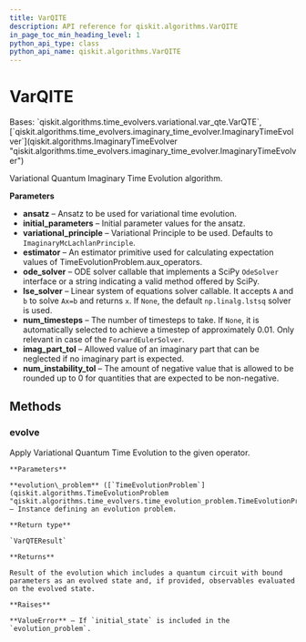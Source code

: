 ```yaml
---
title: VarQITE
description: API reference for qiskit.algorithms.VarQITE
in_page_toc_min_heading_level: 1
python_api_type: class
python_api_name: qiskit.algorithms.VarQITE
---
```


# VarQITE

<Class id="qiskit.algorithms.VarQITE" isDedicatedPage={true} github="https://github.com/qiskit/qiskit/tree/stable/0.23/qiskit/algorithms/time_evolvers/variational/var_qite.py" signature="VarQITE(ansatz, initial_parameters, variational_principle=None, estimator=None, ode_solver=<class 'qiskit.algorithms.time_evolvers.variational.solvers.ode.forward_euler_solver.ForwardEulerSolver'>, lse_solver=None, num_timesteps=None, imag_part_tol=1e-07, num_instability_tol=1e-07)">
  Bases: `qiskit.algorithms.time_evolvers.variational.var_qte.VarQTE`, [`qiskit.algorithms.time_evolvers.imaginary_time_evolver.ImaginaryTimeEvolver`](qiskit.algorithms.ImaginaryTimeEvolver "qiskit.algorithms.time_evolvers.imaginary_time_evolver.ImaginaryTimeEvolver")

  Variational Quantum Imaginary Time Evolution algorithm.

  **Parameters**

  *   **ansatz** – Ansatz to be used for variational time evolution.
  *   **initial\_parameters** – Initial parameter values for the ansatz.
  *   **variational\_principle** – Variational Principle to be used. Defaults to `ImaginaryMcLachlanPrinciple`.
  *   **estimator** – An estimator primitive used for calculating expectation values of TimeEvolutionProblem.aux\_operators.
  *   **ode\_solver** – ODE solver callable that implements a SciPy `OdeSolver` interface or a string indicating a valid method offered by SciPy.
  *   **lse\_solver** – Linear system of equations solver callable. It accepts `A` and `b` to solve `Ax=b` and returns `x`. If `None`, the default `np.linalg.lstsq` solver is used.
  *   **num\_timesteps** – The number of timesteps to take. If `None`, it is automatically selected to achieve a timestep of approximately 0.01. Only relevant in case of the `ForwardEulerSolver`.
  *   **imag\_part\_tol** – Allowed value of an imaginary part that can be neglected if no imaginary part is expected.
  *   **num\_instability\_tol** – The amount of negative value that is allowed to be rounded up to 0 for quantities that are expected to be non-negative.

  ## Methods

  ### evolve

  <Function id="qiskit.algorithms.VarQITE.evolve" name="evolve" signature="VarQITE.evolve(evolution_problem)">
    Apply Variational Quantum Time Evolution to the given operator.

    **Parameters**

    **evolution\_problem** ([`TimeEvolutionProblem`](qiskit.algorithms.TimeEvolutionProblem "qiskit.algorithms.time_evolvers.time_evolution_problem.TimeEvolutionProblem")) – Instance defining an evolution problem.

    **Return type**

    `VarQTEResult`

    **Returns**

    Result of the evolution which includes a quantum circuit with bound parameters as an evolved state and, if provided, observables evaluated on the evolved state.

    **Raises**

    **ValueError** – If `initial_state` is included in the `evolution_problem`.
  </Function>
</Class>

